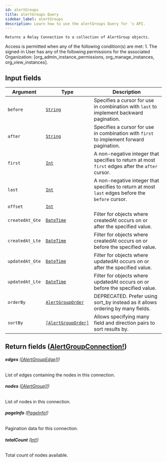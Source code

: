 ```yaml
---
id: alertGroups
title: alertGroups Query
sidebar_label: alertGroups
description: Learn how to use the alertGroups Query for 's API.
---
```


    Returns a Relay Connection to a collection of AlertGroup objects.

Access is permitted when any of the following condition(s) are met: 1. The signed-in User has any of the following permissions for the associated Organization: [org_admin_instance_permissions, org_manage_instances, org_view_instances].

## Input fields

| Argument        | Type                                                               | Description                                                                                      |
| --------------- | ------------------------------------------------------------------ | ------------------------------------------------------------------------------------------------ |
| `before`        | [`String`](api/schema/scalar/String.mdx)                           | Specifies a cursor for use in combination with `last` to implement backward pagination.          |
| `after`         | [`String`](api/schema/scalar/String.mdx)                           | Specifies a cursor for use in combination with `first` to implement forward pagination.          |
| `first`         | [`Int`](api/schema/scalar/Int.mdx)                                 | A non-negative integer that specifies to return at most `first` edges after the `after` cursor.  |
| `last`          | [`Int`](api/schema/scalar/Int.mdx)                                 | A non-negative integer that specifies to return at most `last` edges before the `before` cursor. |
| `offset`        | [`Int`](api/schema/scalar/Int.mdx)                                 |                                                                                                  |
| `createdAt_Gte` | [`DateTime`](api/schema/scalar/DateTime.mdx)                       | Filter for objects where createdAt occurs on or after the specified value.                       |
| `createdAt_Lte` | [`DateTime`](api/schema/scalar/DateTime.mdx)                       | Filter for objects where createdAt occurs on or before the specified value.                      |
| `updatedAt_Gte` | [`DateTime`](api/schema/scalar/DateTime.mdx)                       | Filter for objects where updatedAt occurs on or after the specified value.                       |
| `updatedAt_Lte` | [`DateTime`](api/schema/scalar/DateTime.mdx)                       | Filter for objects where updatedAt occurs on or before the specified value.                      |
| `orderBy`       | [`AlertGroupOrder`](api/schema/input_object/AlertGroupOrder.mdx)   | DEPRECATED. Prefer using sort_by instead as it allows ordering by many fields.                   |
| `sortBy`        | [`[AlertGroupOrder]`](api/schema/input_object/AlertGroupOrder.mdx) | Allows specifying many field and direction pairs to sort results by.                             |

## Return fields ([AlertGroupConnection!](api/schema/object/AlertGroupConnection.mdx))

###### <b>edges</b> ([[AlertGroupEdge]!](api/schema/object/AlertGroupEdge.mdx))

List of edges containing the nodes in this connection.

###### <b>nodes</b> ([[AlertGroup]!](api/schema/object/AlertGroup.mdx))

List of nodes in this connection.

###### <b>pageInfo</b> ([PageInfo!](api/schema/object/PageInfo.mdx))

Pagination data for this connection.

###### <b>totalCount</b> ([Int!](api/schema/scalar/Int.mdx))

Total count of nodes available.
